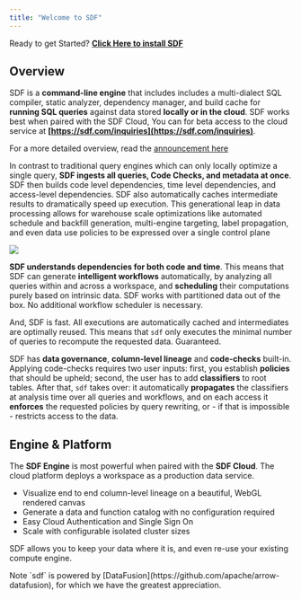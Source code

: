 ```yaml
---
title: "Welcome to SDF"
---
```


<Tip>Ready to get Started? **[Click Here to install SDF](/guide/install)**</Tip>

## Overview

SDF is a **command-line engine** that includes includes a multi-dialect SQL compiler, static analyzer, dependency manager, and build cache for **running SQL queries** against
data stored **locally or in the cloud**. SDF works best when paired with the SDF Cloud, You can for beta access to the cloud service at **[https://sdf.com/inquiries](https://sdf.com/inquiries)**.

For a more detailed overview, read the [announcement here](https://blog.sdf.com/p/introducing-sdf-the-semantic-data)

In contrast to traditional query engines which can only locally optimize a
single query, **SDF ingests all queries, Code Checks, and metadata at once**.
SDF then builds code level dependencies, time level dependencies, and
access-level dependencies. SDF also automatically caches intermediate results to dramatically speed up execution. This generational leap in data processing allows for warehouse scale optimizations like automated schedule and backfill generation, multi-engine targeting, label propagation, and even data use policies to be expressed over a single control plane

<img src="https://cdn.sdf.com/img/sdf-overview.png"/>

**SDF understands dependencies for both code and time**. This means that SDF can
generate **intelligent workflows** automatically, by analyzing all queries
within and across a workspace, and **scheduling** their computations purely
based on intrinsic data. SDF works with partitioned data out of the box. No
additional workflow scheduler is necessary.

And, SDF is fast. All executions are automatically cached and intermediates are
optimally reused. This means that `sdf` only executes the minimal number of
queries to recompute the requested data. Guaranteed.

SDF has **data governance**, **column-level lineage** and **code-checks**
built-in. Applying code-checks requires two user inputs: first, you
establish **policies** that should be upheld; second, the user has to add
**classifiers** to root tables. After that, `sdf` takes over: it automatically
**propagates** the classifiers at analysis time over all queries and workflows,
and on each access it **enforces** the requested policies by query rewriting,
or - if that is impossible - restricts access to the data.

## Engine & Platform

The **SDF Engine** is most powerful when paired with the **SDF Cloud**. The cloud platform deploys a workspace as a production data service.
- Visualize end to end column-level lineage on a beautiful, WebGL rendered canvas
- Generate a data and function catalog with no configuration required
- Easy Cloud Authentication and Single Sign On
- Scale with configurable isolated cluster sizes

SDF allows you to keep your data where it is, and even re-use your existing compute engine. 

<Note>
Note `sdf` is powered by [DataFusion](https://github.com/apache/arrow-datafusion), for which we have the greatest appreciation. 
</Note>
